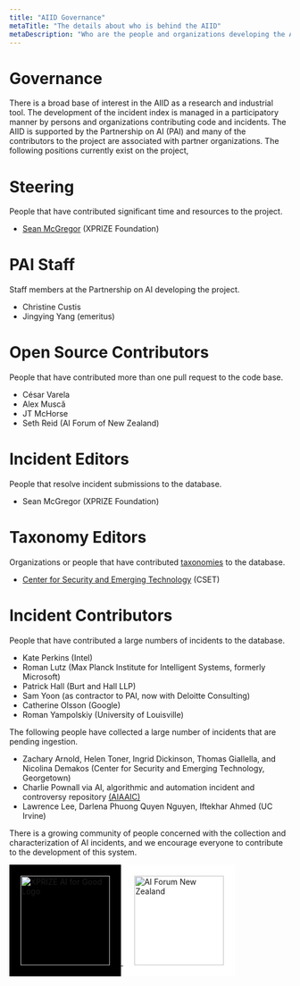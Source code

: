```yaml
---
title: "AIID Governance"
metaTitle: "The details about who is behind the AIID"
metaDescription: "Who are the people and organizations developing the AIID?"
---
```


# Governance

There is a broad base of interest in the AIID as a research and industrial tool. The development of the incident index is managed in a participatory manner by persons and organizations contributing code and incidents. The AIID is supported by the Partnership on AI (PAI) and many of the contributors to the project are associated with partner organizations. The following positions currently exist on the project,

# Steering

People that have contributed significant time and resources to the project.

* [Sean McGregor](https://seanbmcgregor.com/) (XPRIZE Foundation)

# PAI Staff

Staff members at the Partnership on AI developing the project.

* Christine Custis
* Jingying Yang (emeritus)

# Open Source Contributors

People that have contributed more than one pull request to the code base.

* César Varela
* Alex Muscă
* JT McHorse
* Seth Reid (AI Forum of New Zealand)

# Incident Editors

People that resolve incident submissions to the database.

* Sean McGregor (XPRIZE Foundation)

# Taxonomy Editors

Organizations or people that have contributed [taxonomies](https://incidentdatabase.ai/research/4-taxonomies) to the database.

* [Center for Security and Emerging Technology](https://cset.georgetown.edu/) (CSET)

# Incident Contributors

People that have contributed a large numbers of incidents to the database.

* Kate Perkins (Intel)
* Roman Lutz (Max Planck Institute for Intelligent Systems, formerly Microsoft)
* Patrick Hall (Burt and Hall LLP)
* Sam Yoon (as contractor to PAI, now with Deloitte Consulting)
* Catherine Olsson (Google)
* Roman Yampolskiy (University of Louisville)

The following people have collected a large number of incidents that are pending ingestion.

* Zachary Arnold, Helen Toner, Ingrid Dickinson, Thomas Giallella, and Nicolina Demakos (Center for Security and Emerging Technology, Georgetown)
* Charlie Pownall via AI, algorithmic and automation incident and controversy repository [(AIAAIC)](https://www.aiaaic.org/)
* Lawrence Lee, Darlena Phuong Quyen Nguyen, Iftekhar Ahmed (UC Irvine)

There is a growing community of people concerned with the collection and characterization of AI incidents, and we encourage everyone to contribute to the development of this system.

<a href="https://xprize.org/aiforgood">
<img
     src="/images/AI4G-Logo-Inline-White.png"
     alt="XPRIZE AI for Good Logo"
     style="background-color:black;padding:20px;width: 160px;" />
</a>

<a href="https://aiforum.org.nz/">
<img
     src="/images/AI-Forum-Logo_MAORI_HOR_RGB_100high.jpg"
     alt="AI Forum New Zealand"
     style="background-color:white;padding:20px;width: 160px;" />
</a>
